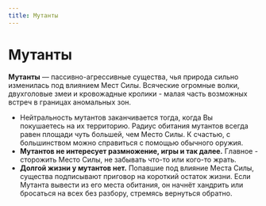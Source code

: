 ```yaml
---
title: Мутанты
---
```


# Мутанты
**Мутанты** — пассивно-агрессивные существа, чья природа сильно изменилась под влиянием Мест Силы. Всяческие огромные волки, двухголовые змеи и кровожадные кролики - малая часть возможных встреч в границах аномальных зон.

* Нейтральность мутантов заканчивается тогда, когда Вы покушаетесь на их территорию. Радиус обитания мутантов всегда равен площади чуть большей, чем Место Силы. К счастью, с большинством можно справиться с помощью обычного оружия.
* **Мутантов не интересует размножение, игры и так далее.** Главное - сторожить Место Силы, не забывать что-то или кого-то жрать.
* **Долгой жизни у мутантов нет.** Попавшие под влияние Места Силы, существа подписывают приговор на короткий остаток жизни. Если Мутанта вывести из его места обитания, он начнёт хандрить или бросаться на всех без разбору, стремясь вернуться обратно.

<Board columns={4} mobileColumns={3}>

</Board>